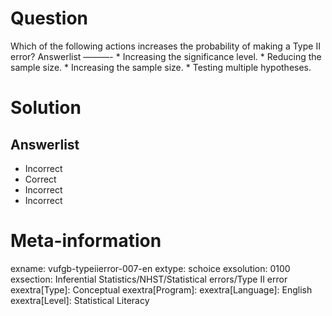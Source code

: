 Question
========
  
Which of the following actions increases the probability of making a Type II error? 
Answerlist
----------
* Increasing the significance level.
* Reducing the sample size.
* Increasing the sample size.
* Testing multiple hypotheses.


Solution
========

Answerlist
----------
* Incorrect
* Correct
* Incorrect
* Incorrect

Meta-information
================
exname: vufgb-typeiierror-007-en
extype: schoice
exsolution: 0100
exsection: Inferential Statistics/NHST/Statistical errors/Type II error
exextra[Type]: Conceptual
exextra[Program]: 
exextra[Language]: English
exextra[Level]: Statistical Literacy
